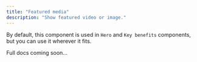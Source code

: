 ```yaml
---
title: "Featured media"
description: "Show featured video or image."
---
```


By default, this component is used in `Hero` and `Key benefits` components, but you can use it wherever it fits.

Full docs coming soon...
